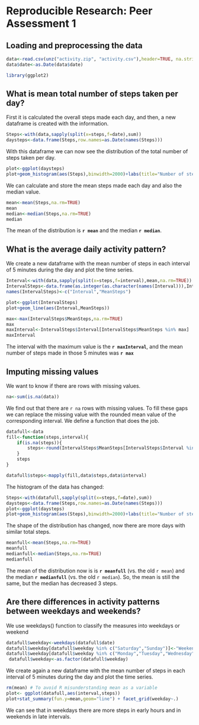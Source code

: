 # Reproducible Research: Peer Assessment 1


## Loading and preprocessing the data
```r
data<-read.csv(unz("activity.zip", "activity.csv"),header=TRUE, na.strings = "NA")
data$date<-as.Date(data$date)
```

```r
library(ggplot2)
```
## What is mean total number of steps taken per day?
First it is calculated the overall steps made each day, and then, a new dataframe is created with the information.
```r
Steps<-with(data,sapply(split(x=steps,f=date),sum))
daysteps<-data.frame(Steps,row.names=as.Date(names(Steps)))
```

With this dataframe we can now see the distribution of the total number of steps taken per day.
```r
plot<-ggplot(daysteps)
plot+geom_histogram(aes(Steps),binwidth=2000)+labs(title="Number of steps per day")
```

We can calculate and store the mean steps made each day and also the median value.
```r
mean<-mean(Steps,na.rm=TRUE)
mean
median<-median(Steps,na.rm=TRUE)
median
```
The mean of the distribution is **`r mean`** and the median **`r median`**.

## What is the average daily activity pattern?
We create a new dataframe with the mean number of steps in each interval of 5 minutes during the day and plot the time series.

```r
Interval<-with(data,sapply(split(x=steps,f=interval),mean,na.rm=TRUE))
IntervalSteps<-data.frame(as.integer(as.character(names(Interval))),Interval)
names(IntervalSteps)<-c("Interval","MeanSteps")

plot<-ggplot(IntervalSteps)
plot+geom_line(aes(Interval,MeanSteps))
```

```r
max<-max(IntervalSteps$MeanSteps,na.rm=TRUE)
max
maxInterval<-IntervalSteps$Interval[IntervalSteps$MeanSteps %in% max]
maxInterval
```
The interval with the maximum value is the **`r maxInterval`**, and the mean number of steps made in those 5 minutes was **`r max`**

## Imputing missing values
We want to know if there are rows with missing values.
```r
na<-sum(is.na(data))
```
We find out that there are `r na` rows with missing values. To fill these gaps we can replace the missing value with the rounded mean value of the corresponding interval. We define a function that does the job.
```r
datafull<-data
fill<-function(steps,interval){
    if(is.na(steps)){
        steps<-round(IntervalSteps$MeanSteps[IntervalSteps$Interval %in% interval])
    }
    steps
}

datafull$steps<-mapply(fill,data$steps,data$interval)
```

The histogram of the data has changed:
```r
Steps<-with(datafull,sapply(split(x=steps,f=date),sum))
daysteps<-data.frame(Steps,row.names=as.Date(names(Steps)))
plot<-ggplot(daysteps)
plot+geom_histogram(aes(Steps),binwidth=2000)+labs(title="Number of steps per day")
```
The shape of the distribution has changed, now there are more days with similar total steps.

```r
meanfull<-mean(Steps,na.rm=TRUE)
meanfull
medianfull<-median(Steps,na.rm=TRUE)
medianfull
```
The mean of the distribution now is is **`r meanfull`** (vs. the old `r mean`) and the median **`r medianfull`** (vs. the old `r median`). So, the mean is still the same, but the median has decreased 3 steps.

## Are there differences in activity patterns between weekdays and weekends?

We use weekdays() function to classify the measures into weekdays or weekend
```r
datafull$weekday<-weekdays(datafull$date)
datafull$weekday[datafull$weekday %in% c("Saturday","Sunday")]<-"Weekend"
datafull$weekday[datafull$weekday %in% c("Monday","Tuesday","Wednesday","Thursday","Friday")]<-"Weekday"
 datafull$weekday<-as.factor(datafull$weekday)
```

We create again a new dataframe with the mean number of steps in each interval of 5 minutes during the day and plot the time series.
```r
rm(mean) # To avoid R misunderstanding mean as a variable
plot<- ggplot(datafull,aes(interval,steps))
plot+stat_summary(fun.y=mean,geom="line") + facet_grid(weekday~.)
```

We can see that in weekdays there are more steps in early hours and in weekends in late intervals.